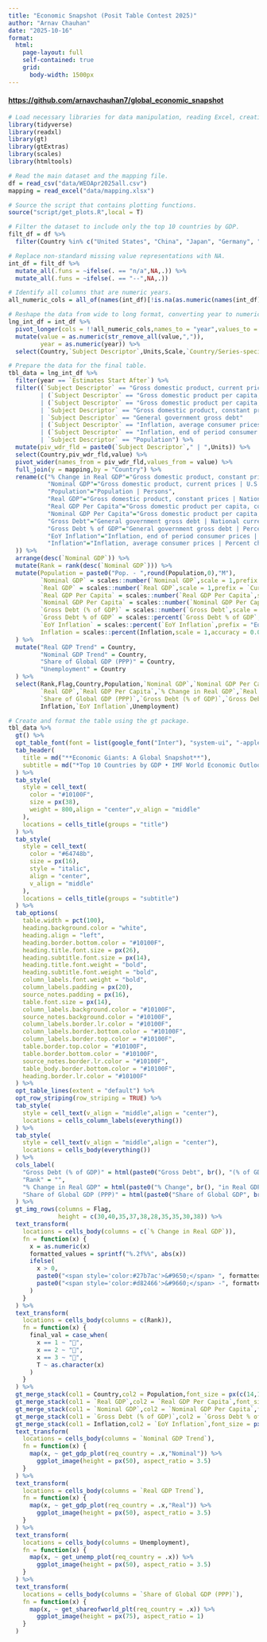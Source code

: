 ---
title: "Economic Snapshot (Posit Table Contest 2025)"
author: "Arnav Chauhan"
date: "2025-10-16"
format: 
  html:
    page-layout: full
    self-contained: true
    grid: 
      body-width: 1500px
---

#### <https://github.com/arnavchauhan7/global_economic_snapshot>

```{r message=FALSE,warning=FALSE,echo=FALSE}
# Load necessary libraries for data manipulation, reading Excel, creating tables, and plotting.
library(tidyverse)
library(readxl)
library(gt)
library(gtExtras)
library(scales)
library(htmltools)

# Read the main dataset and the mapping file.
df = read_csv("data/WEOApr2025all.csv")
mapping = read_excel("data/mapping.xlsx")

# Source the script that contains plotting functions.
source("script/get_plots.R",local = T)

# Filter the dataset to include only the top 10 countries by GDP.
filt_df = df %>% 
  filter(Country %in% c("United States", "China", "Japan", "Germany", "India", "United Kingdom", "France", "Canada", "Italy", "Brazil"))

# Replace non-standard missing value representations with NA.
int_df = filt_df %>% 
  mutate_all(.funs = ~ifelse(. == "n/a",NA,.)) %>% 
  mutate_all(.funs = ~ifelse(. == "--",NA,.))

# Identify all columns that are numeric years.
all_numeric_cols = all_of(names(int_df)[!is.na(as.numeric(names(int_df)))])

# Reshape the data from wide to long format, converting year to numeric and cleaning values.
lng_int_df = int_df %>% 
  pivot_longer(cols = !!all_numeric_cols,names_to = "year",values_to = "value") %>% 
  mutate(value = as.numeric(str_remove_all(value,",")),
         year = as.numeric(year)) %>% 
  select(Country,`Subject Descriptor`,Units,Scale,`Country/Series-specific Notes`,`Estimates Start After`,year,value)

# Prepare the data for the final table.
tbl_data = lng_int_df %>% 
  filter(year == `Estimates Start After`) %>% 
  filter((`Subject Descriptor` == "Gross domestic product, current prices" & Units == "U.S. dollars")
         | (`Subject Descriptor` == "Gross domestic product per capita, constant prices" & Units == "National currency")
         | (`Subject Descriptor` == "Gross domestic product per capita, current prices" & Units == "U.S. dollars")
         | `Subject Descriptor` == "Gross domestic product, constant prices"
         | `Subject Descriptor` == "General government gross debt"
         | (`Subject Descriptor` == "Inflation, average consumer prices" & Units == "Percent change")
         | (`Subject Descriptor` == "Inflation, end of period consumer prices" & Units == "Percent change")
         | `Subject Descriptor` == "Population") %>% 
  mutate(piv_wdr_fld = paste0(`Subject Descriptor`," | ",Units)) %>% 
  select(Country,piv_wdr_fld,value) %>% 
  pivot_wider(names_from = piv_wdr_fld,values_from = value) %>% 
  full_join(y = mapping,by = "Country") %>% 
  rename(c("% Change in Real GDP"="Gross domestic product, constant prices | Percent change",
           "Nominal GDP"="Gross domestic product, current prices | U.S. dollars",
           "Population"="Population | Persons",
           "Real GDP"="Gross domestic product, constant prices | National currency",
           "Real GDP Per Capita"="Gross domestic product per capita, constant prices | National currency",
           "Nominal GDP Per Capita"="Gross domestic product per capita, current prices | U.S. dollars",
           "Gross Debt"="General government gross debt | National currency",
           "Gross Debt % of GDP"="General government gross debt | Percent of GDP",
           "EoY Inflation"="Inflation, end of period consumer prices | Percent change",
           "Inflation"="Inflation, average consumer prices | Percent change"
  )) %>% 
  arrange(desc(`Nominal GDP`)) %>% 
  mutate(Rank = rank(desc(`Nominal GDP`))) %>% 
  mutate(Population = paste0("Pop. - ",round(Population,0),"M"),
         `Nominal GDP` = scales::number(`Nominal GDP`,scale = 1,prefix = "$",suffix = "B",big.mark = ","),
         `Real GDP` = scales::number(`Real GDP`,scale = 1,prefix = `Currency Symbol`,suffix = "B",big.mark = ","),
         `Real GDP Per Capita` = scales::number(`Real GDP Per Capita`,scale = 1,prefix = `Currency Symbol`,suffix = " per capita",big.mark = ","),
         `Nominal GDP Per Capita` = scales::number(`Nominal GDP Per Capita`,scale = 1,prefix = "$",suffix = " per capita",big.mark = ","),
         `Gross Debt (% of GDP)` = scales::number(`Gross Debt`,scale = 1,prefix = `Currency Symbol`,suffix = "B",big.mark = ","),
         `Gross Debt % of GDP` = scales::percent(`Gross Debt % of GDP`,accuracy = 0.01,scale = 1,prefix = "(",suffix = "%)"),
         `EoY Inflation` = scales::percent(`EoY Inflation`,prefix = "EoY-",scale = 1,accuracy = 0.01),
         Inflation = scales::percent(Inflation,scale = 1,accuracy = 0.01)
  ) %>% 
  mutate("Real GDP Trend" = Country,
         "Nominal GDP Trend" = Country,
         "Share of Global GDP (PPP)" = Country,
         "Unemployment" = Country
  ) %>% 
  select(Rank,Flag,Country,Population,`Nominal GDP`,`Nominal GDP Per Capita`,`Nominal GDP Trend`,
         `Real GDP`,`Real GDP Per Capita`,`% Change in Real GDP`,`Real GDP Trend`,
         `Share of Global GDP (PPP)`,`Gross Debt (% of GDP)`,`Gross Debt % of GDP`,
         Inflation,`EoY Inflation`,Unemployment)

# Create and format the table using the gt package.
tbl_data %>% 
  gt() %>% 
  opt_table_font(font = list(google_font("Inter"), "system-ui", "-apple-system", "sans-serif")) %>% 
  tab_header(
    title = md("**Economic Giants: A Global Snapshot**"),
    subtitle = md("*Top 10 Countries by GDP • IMF World Economic Outlook 2025*")
  ) %>%
  tab_style(
    style = cell_text(
      color = "#10100F",
      size = px(38),
      weight = 800,align = "center",v_align = "middle"
    ),
    locations = cells_title(groups = "title")
  ) %>%
  tab_style(
    style = cell_text(
      color = "#64748b",
      size = px(16),
      style = "italic",
      align = "center",
      v_align = "middle"
    ),
    locations = cells_title(groups = "subtitle")
  ) %>%
  tab_options(
    table.width = pct(100),
    heading.background.color = "white",
    heading.align = "left",
    heading.border.bottom.color = "#10100F",
    heading.title.font.size = px(26),
    heading.subtitle.font.size = px(14),
    heading.title.font.weight = "bold",
    heading.subtitle.font.weight = "bold",
    column_labels.font.weight = "bold",
    column_labels.padding = px(20),
    source_notes.padding = px(16),
    table.font.size = px(14),
    column_labels.background.color = "#10100F",
    source_notes.background.color = "#10100F",
    column_labels.border.lr.color = "#10100F",
    column_labels.border.bottom.color = "#10100F",
    column_labels.border.top.color = "#10100F",
    table.border.top.color = "#10100F",
    table.border.bottom.color = "#10100F",
    source_notes.border.lr.color = "#10100F",
    table_body.border.bottom.color = "#10100F",
    heading.border.lr.color = "#10100F"
  ) %>%
  opt_table_lines(extent = "default") %>%
  opt_row_striping(row_striping = TRUE) %>% 
  tab_style(
    style = cell_text(v_align = "middle",align = "center"),
    locations = cells_column_labels(everything())
  ) %>%
  tab_style(
    style = cell_text(v_align = "middle",align = "center"),
    locations = cells_body(everything())
  ) %>%
  cols_label(
    "Gross Debt (% of GDP)" = html(paste0("Gross Debt", br(), "(% of GDP)")),
    "Rank" = "",
    "% Change in Real GDP" = html(paste0("% Change", br(), "in Real GDP")),
    "Share of Global GDP (PPP)" = html(paste0("Share of Global GDP", br(), "(PPP)"))
  ) %>% 
  gt_img_rows(columns = Flag,
              height = c(30,40,35,37,38,28,35,35,30,38)) %>% 
  text_transform(
    locations = cells_body(columns = c(`% Change in Real GDP`)),
    fn = function(x) {
      x = as.numeric(x)
      formatted_values = sprintf("%.2f%%", abs(x))
      ifelse(
        x > 0,
        paste0("<span style='color:#27b7ac'>&#9650;</span> ", formatted_values),
        paste0("<span style='color:#d82466'>&#9660;</span> -", formatted_values)
      )
    }
  ) %>% 
  text_transform(
    locations = cells_body(columns = c(Rank)),
    fn = function(x) {
      final_val = case_when(
        x == 1 ~ "🥇",
        x == 2 ~ "🥈",
        x == 3 ~ "🥉",
        T ~ as.character(x)
      )
    }
  ) %>% 
  gt_merge_stack(col1 = Country,col2 = Population,font_size = px(c(14,12))) %>%
  gt_merge_stack(col1 = `Real GDP`,col2 = `Real GDP Per Capita`,font_size = px(c(14,12))) %>%
  gt_merge_stack(col1 = `Nominal GDP`,col2 = `Nominal GDP Per Capita`,font_size = px(c(14,12))) %>%
  gt_merge_stack(col1 = `Gross Debt (% of GDP)`,col2 = `Gross Debt % of GDP`,font_size = px(c(14,12))) %>%
  gt_merge_stack(col1 = Inflation,col2 = `EoY Inflation`,font_size = px(c(14,12))) %>%
  text_transform(
    locations = cells_body(columns = `Nominal GDP Trend`),
    fn = function(x) {
      map(x, ~ get_gdp_plot(req_country = .x,"Nominal")) %>% 
        ggplot_image(height = px(50), aspect_ratio = 3.5)
    }
  ) %>% 
  text_transform(
    locations = cells_body(columns = `Real GDP Trend`),
    fn = function(x) {
      map(x, ~ get_gdp_plot(req_country = .x,"Real")) %>% 
        ggplot_image(height = px(50), aspect_ratio = 3.5)
    }
  ) %>% 
  text_transform(
    locations = cells_body(columns = Unemployment),
    fn = function(x) {
      map(x, ~ get_unemp_plot(req_country = .x)) %>% 
        ggplot_image(height = px(50), aspect_ratio = 3.5)
    }
  ) %>% 
  text_transform(
    locations = cells_body(columns = `Share of Global GDP (PPP)`),
    fn = function(x) {
      map(x, ~ get_shareofworld_plt(req_country = .x)) %>% 
        ggplot_image(height = px(75), aspect_ratio = 1)
    }
  )

```
